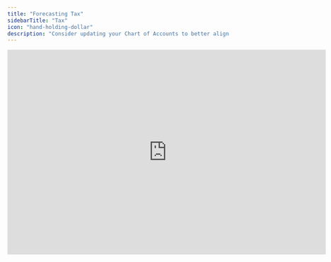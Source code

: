 ```yaml
---
title: "Forecasting Tax"
sidebarTitle: "Tax"
icon: "hand-holding-dollar"
description: "Consider updating your Chart of Accounts to better align with forecasting"
---
```


<iframe width="720" height="464" src="https://www.loom.com/embed/527e59829b3d4a3989bcc5dfb8f23f2e?sid=8e0c6c20-8cc5-482f-8c5c-9071a3eb3c53" frameborder="0" webkitallowfullscreen mozallowfullscreen allowfullscreen />

## Overview

Taxes can be tricky to forecast. One reason is that the final tax expense is based on tax accounting - a separate set of books from financial accounting, with adjustments made for tax rules and regulations. Another reason is that Chart of Accounts typixally only include one account for everything tax-related, which ends up with a lot of noise from end-of-year adjustments and similar. This guide shows you how to structure tax expenses on the P&L and tax payables on the balance sheet to make it as straightforward as possible.

<Info>
  When forecasting taxes, it’s important to remember that the final tax expense is based on tax accounting - a separate set of books from financial accounting, with adjustments made for tax rules. However, forecasting taxes based on financial accounting figures can serve as a proxy.
</Info>

## Basics

Typically, tax journal entries follow a pattern similar to:

- Recognize taxes month-by-month throughout the year
- Pay advance taxes ("aconto") in March and November
- Make end-of-year adjustmens when the annual report is finalized during the next fiscal year
- Make end-of-year adjustments for any prior errors

Most Charts of Accounts just have one account for everything tax-related, which includes everything above. Consider splitting taxes into multiple accounts, separating month-by-month tax reconigtion and advance payments from end-of-year-adjustments. For example:

**P&L accounts**

- **"Tax expense, current year"**: Tax recognized during the fiscal year. Book these as you close the months, so that you can compare budget to actuals.
- **"Tax expense, correction to last year"**: The difference between the taxes recognized and paid in advance throughout the year vs. the actual tax expense from the annual report (typically ready 3-6 months into the next year)
- **"Tax expense, correction to historical years"**: Corrections related to earlier fiscal years

**Balance sheet accounts:**

- **"Tax payables, current year"**: Where recognized tax expenses are credited and aconto payments are debited. Ideally nets to zero by year-end
- **"Tax payables, correction to last year"**: The difference between taxes recognized/paid in advanced throughout the year and actual tax expense goes here. Goes to zero once settled with the tax authorities.
- **"Tax payables, correction to historical years":** Older corrections that remain until settled. Goes to zero once settled with the tax authorities.

### Taxes in current year

The account \*\*"Tax expense, current year" \*\*can be forecasted as:

```typescript
= -"Profit before taxes"[0] * "% tax rate"[0]
```

While the real tax expense may deviate due to calculations in the tax books, basing it on forecasted P&L numbers is a good proxy.

The account\*\*"Tax payables, current year" \*\* can be forecasted as:

```typescript
= -"Tax payables, current year"[-1] - "Tax expense, current year"[0] + if(if_month(3) = 1 or if_month(11) = 1, -"tax payment"[0],0)
```

The idea is that the recognized tax expense from the P&L is credited to the tax payable, and then debited whenever (aconto) payments are made to the tax authorities.